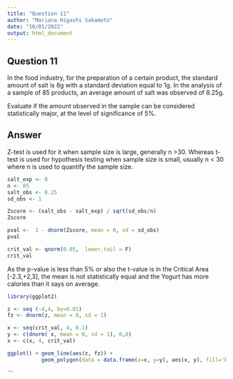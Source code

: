 ```yaml
---
title: "Question 11"
author: "Mariana Higashi Sakamoto"
date: "16/01/2022"
output: html_document
---
```


## Question 11
In the food industry, for the preparation of a certain product, the standard amount of  salt is 8g with a standard deviation equal to 1g. In the analysis of a sample of 85 products, an average amount of salt was observed of 8.25g. 

Evaluate if the amount observed in the sample can be considered statistically major, at the level of significance of 5%.

## Answer

Z-test is used for it when sample size is large, generally n >30. Whereas t-test is used for hypothesis testing when sample size is small, usually n < 30 where n is used to quantify the sample size.

```r
salt_exp <- 8
n <- 85
salt_obs <- 8.25
sd_obs <- 1

Zscore <- (salt_obs - salt_exp) / sqrt(sd_obs/n)
Zscore

pval <-  1 - dnorm(Zscore, mean = 0, sd = sd_obs)
pval

crit_val <- qnorm(0.05,  lower.tail = F)
crit_val
```

As the p-value is less than 5% or also the t-value is in the Critical Area [-2.3,+2,3], the mean is not statistically equal and the Yogurt has more calories than it says on average.

```r
library(ggplot2)

z <- seq (-4,4, by=0.01) 
fz <- dnorm(z, mean = 0, sd = 1)

x <- seq(crit_val, 4, 0.1)
y <- c(dnorm( x, mean = 0, sd = 1), 0,0)
x <- c(x, 4, crit_val)

ggplot() + geom_line(aes(z, fz)) +
           geom_polygon(data = data.frame(x=x, y=y), aes(x, y), fill='blue')

```
```


